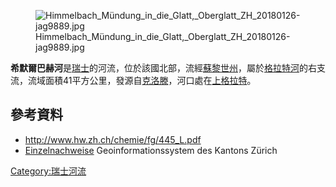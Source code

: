 {{Coord|47.47517|N|8.52671|E|display=title}}
[[Image:Himmelbach_Mündung_in_die_Glatt,_Oberglatt_ZH_20180126-jag9889.jpg|right]]

'''希默爾巴赫河'''是[[瑞士|瑞士]]的河流，位於該國北部，流經[[蘇黎世州|蘇黎世州]]，屬於[[格拉特河|格拉特河]]的右支流，流域面積41平方公里，發源自[[克洛滕|克洛滕]]，河口處在[[上格拉特|上格拉特]]。

==參考資料==
* http://www.hw.zh.ch/chemie/fg/445_L.pdf {{Wayback|url=http://www.hw.zh.ch/chemie/fg/445_L.pdf |date=20210121043603 }}
* [http://maps.zh.ch/ Einzelnachweise] {{Wayback|url=http://maps.zh.ch/ |date=20190217202341 }} Geoinformationssystem des Kantons Zürich

{{Switzerland-geo-stub}}
[[Category:瑞士河流|Category:瑞士河流]]
